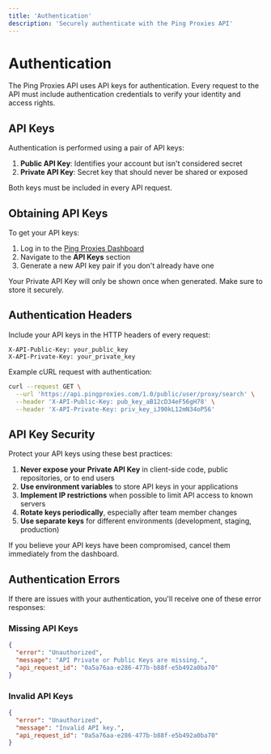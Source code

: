 ```yaml
---
title: 'Authentication'
description: 'Securely authenticate with the Ping Proxies API'
---
```


# Authentication

The Ping Proxies API uses API keys for authentication. Every request to the API must include authentication credentials to verify your identity and access rights.

## API Keys

Authentication is performed using a pair of API keys:

1. **Public API Key**: Identifies your account but isn't considered secret
2. **Private API Key**: Secret key that should never be shared or exposed

Both keys must be included in every API request.

## Obtaining API Keys

To get your API keys:

1. Log in to the [Ping Proxies Dashboard](https://dashboard.pingproxies.com)
2. Navigate to the **API Keys** section
3. Generate a new API key pair if you don't already have one

<Warning>
  Your Private API Key will only be shown once when generated. Make sure to store it securely.
</Warning>

## Authentication Headers

Include your API keys in the HTTP headers of every request:

```
X-API-Public-Key: your_public_key
X-API-Private-Key: your_private_key
```

Example cURL request with authentication:

```bash
curl --request GET \
  --url 'https://api.pingproxies.com/1.0/public/user/proxy/search' \
  --header 'X-API-Public-Key: pub_key_aB12cD34eF56gH78' \
  --header 'X-API-Private-Key: priv_key_iJ90kL12mN34oP56'
```

## API Key Security

Protect your API keys using these best practices:

1. **Never expose your Private API Key** in client-side code, public repositories, or to end users
2. **Use environment variables** to store API keys in your applications
3. **Implement IP restrictions** when possible to limit API access to known servers
4. **Rotate keys periodically**, especially after team member changes
5. **Use separate keys** for different environments (development, staging, production)

<Note>
  If you believe your API keys have been compromised, cancel them immediately from the dashboard.
</Note>

## Authentication Errors

If there are issues with your authentication, you'll receive one of these error responses:

### Missing API Keys

```json
{
  "error": "Unauthorized",
  "message": "API Private or Public Keys are missing.",
  "api_request_id": "0a5a76aa-e286-477b-b88f-e5b492a0ba70"
}
```

### Invalid API Keys

```json
{
  "error": "Unauthorized",
  "message": "Invalid API key.",
  "api_request_id": "0a5a76aa-e286-477b-b88f-e5b492a0ba70"
}
```
